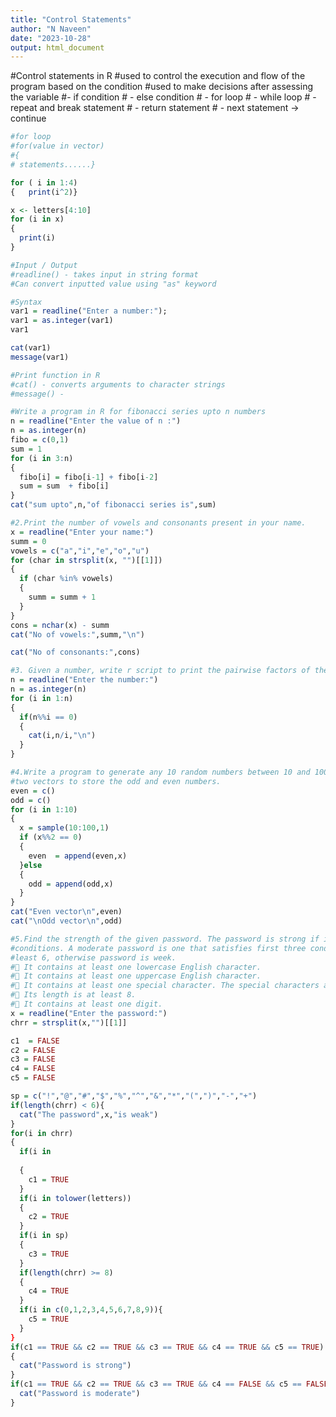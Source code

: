 ```yaml
---
title: "Control Statements"
author: "N Naveen"
date: "2023-10-28"
output: html_document
---
```


#Control statements in R
#used to control the execution and flow of the program based on the condition
#used to make decisions after assessing the variable 
#- if condition
# - else condition
# - for loop 
# - while loop
# - repeat and break statement
# - return statement
# - next statement -> continue

```r
#for loop
#for(value in vector)
#{
# statements......}

for ( i in 1:4)
{   print(i^2)}

```
```r
x <- letters[4:10]
for (i in x)
{
  print(i)
}
```

```r
#Input / Output
#readline() - takes input in string format
#Can convert inputted value using "as" keyword
```
```r
#Syntax
var1 = readline("Enter a number:");
var1 = as.integer(var1)
var1
```
```r
cat(var1)
message(var1)
```

```r
#Print function in R
#cat() - converts arguments to character strings
#message() - 
```
```r
#Write a program in R for fibonacci series upto n numbers
n = readline("Enter the value of n :")
n = as.integer(n)
fibo = c(0,1)
sum = 1
for (i in 3:n)
{
  fibo[i] = fibo[i-1] + fibo[i-2]
  sum = sum  + fibo[i]
}
cat("sum upto",n,"of fibonacci series is",sum)
```
```r
#2.Print the number of vowels and consonants present in your name.
x = readline("Enter your name:")
summ = 0
vowels = c("a","i","e","o","u")
for (char in strsplit(x, "")[[1]])
{
  if (char %in% vowels)
  {
    summ = summ + 1
  }
}
cons = nchar(x) - summ
cat("No of vowels:",summ,"\n")

cat("No of consonants:",cons)
```
```r
#3. Given a number, write r script to print the pairwise factors of the given number.
n = readline("Enter the number:")
n = as.integer(n)
for (i in 1:n)
{
  if(n%%i == 0)
  {
    cat(i,n/i,"\n")
  }
}
```
```r
#4.Write a program to generate any 10 random numbers between 10 and 100 and then create
#two vectors to store the odd and even numbers.
even = c()
odd = c()
for (i in 1:10)
{
  x = sample(10:100,1)
  if (x%%2 == 0)
  {
    even  = append(even,x)
  }else
  {
    odd = append(odd,x)
  }
}
cat("Even vector\n",even)
cat("\nOdd vector\n",odd)
```
```r
#5.Find the strength of the given password. The password is strong if it satisfies all the below
#conditions. A moderate password is one that satisfies first three conditions and has length at
#least 6, otherwise password is week.
# It contains at least one lowercase English character.
# It contains at least one uppercase English character.
# It contains at least one special character. The special characters are: !@#$%^&*()-+
# Its length is at least 8.
# It contains at least one digit.
x = readline("Enter the password:")
chrr = strsplit(x,"")[[1]]

c1  = FALSE
c2 = FALSE
c3 = FALSE
c4 = FALSE
c5 = FALSE

sp = c("!","@","#","$","%","^","&","*","(",")","-","+")
if(length(chrr) < 6){
  cat("The password",x,"is weak")
}
for(i in chrr)
{
  if(i in 
     
  {
    c1 = TRUE    
  }
  if(i in tolower(letters))
  {
    c2 = TRUE
  }
  if(i in sp)
  {
    c3 = TRUE
  }
  if(length(chrr) >= 8)
  {
    c4 = TRUE
  }
  if(i in c(0,1,2,3,4,5,6,7,8,9)){
    c5 = TRUE
  }
}
if(c1 == TRUE && c2 == TRUE && c3 == TRUE && c4 == TRUE && c5 == TRUE)
{
  cat("Password is strong")
}
if(c1 == TRUE && c2 == TRUE && c3 == TRUE && c4 == FALSE && c5 == FALSE){
  cat("Password is moderate")
}
```


